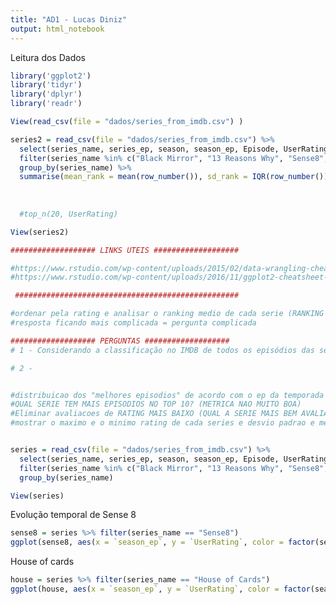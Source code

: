 ```yaml
---
title: "AD1 - Lucas Diniz"
output: html_notebook
---
```


Leitura dos Dados
```r
library('ggplot2')
library('tidyr')
library('dplyr')
library('readr')

View(read_csv(file = "dados/series_from_imdb.csv") )

series2 = read_csv(file = "dados/series_from_imdb.csv") %>%
  select(series_name, series_ep, season, season_ep, Episode, UserRating, UserVotes) %>% 
  filter(series_name %in% c("Black Mirror", "13 Reasons Why", "Sense8", "House of Cards", "Stranger Things")) %>% 
  group_by(series_name) %>%
  summarise(mean_rank = mean(row_number()), sd_rank = IQR(row_number()))
  
  
  
  #top_n(20, UserRating)

View(series2)

################### LINKS UTEIS ###################

#https://www.rstudio.com/wp-content/uploads/2015/02/data-wrangling-cheatsheet.pdf
#https://www.rstudio.com/wp-content/uploads/2016/11/ggplot2-cheatsheet-2.1.pdf

 ##################################################

#ordenar pela rating e analisar o ranking medio de cada serie (RANKING MEDIO https://answers.yahoo.com/question/index?qid=20080313013018AAThuhs)
#resposta ficando mais complicada = pergunta complicada

################### PERGUNTAS ###################
# 1 - Considerando a classificação no IMDB de todos os episódios das séries escolhidas, quais delas tem o melhor ranking medio?

# 2 - 


#distribuicao dos "melhores episodios" de acordo com o ep da temporada (EXISTE UMA TENDENCIA DOS EPISODIOS FICAREM MELHORES NOS FINAIS DAS TEMPORADAS?)
#QUAL SERIE TEM MAIS EPISODIOS NO TOP 10? (METRICA NAO MUITO BOA)
#Eliminar avaliacoes de RATING MAIS BAIXO (QUAL A SERIE MAIS BEM AVALIADA CONSIDERANDO APENAS USUARIOS que deram r3 ou mais?)
#mostrar o maximo e o minimo rating de cada series e desvio padrao e media e mediana


series = read_csv(file = "dados/series_from_imdb.csv") %>% 
  select(series_name, series_ep, season, season_ep, Episode, UserRating, UserVotes) %>% 
  filter(series_name %in% c("Black Mirror", "13 Reasons Why", "Sense8", "House of Cards", "Stranger Things")) %>%
  group_by(series_name)

View(series)

```

Evolução temporal de Sense 8


```r

sense8 = series %>% filter(series_name == "Sense8")
ggplot(sense8, aes(x = `season_ep`, y = `UserRating`, color = factor(season))) + geom_point() + geom_line()
```

House of cards

```r
house = series %>% filter(series_name == "House of Cards")
ggplot(house, aes(x = `season_ep`, y = `UserRating`, color = factor(season))) + geom_point() + geom_line(width = 5)
```





